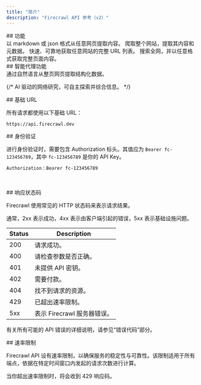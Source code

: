 ```yaml
---
title: "简介"
description: "Firecrawl API 参考（v2）"
---
```


<div id="features">
  ## 功能
</div>

<CardGroup cols={3}>
  <Card title="Scrape" icon="markdown" href="/zh/api-reference/endpoint/scrape" color="FF713C">
    以 markdown 或 json 格式从任意网页提取内容。
  </Card>

  <Card title="Crawl" icon="spider" href="/zh/api-reference/endpoint/crawl-post" color="FF713C">
    爬取整个网站，提取其内容和元数据。
  </Card>

  <Card title="Map" icon="map" href="/zh/api-reference/endpoint/map" color="FF713C">
    快速、可靠地获取任意网站的完整 URL 列表。
  </Card>

  <Card title="Search" icon="magnifying-glass" href="/zh/api-reference/endpoint/search" color="FF713C">
    搜索全网，并以任意格式获取完整页面内容。
  </Card>
</CardGroup>

<div id="agentic-features">
  ## 智能代理功能
</div>

<CardGroup cols={3}>
  <Card title="Extract" icon="barcode-read" href="/zh/api-reference/endpoint/extract" color="FF713C">
    通过自然语言从整页网页提取结构化数据。
  </Card>

  {/* <Card title="Deep Research" icon="brain-circuit" href="/api-reference/endpoint/deep-research" color="FF713C">
      AI 驱动的网络研究，可自主探索并综合信息。
    </Card> */}
</CardGroup>

<div id="base-url">
  ## 基础 URL
</div>

所有请求都使用以下基础 URL：

```bash
https://api.firecrawl.dev 
```

<div id="authentication">
  ## 身份验证
</div>

进行身份验证时，需要包含 Authorization 标头。其值应为 `Bearer fc-123456789`，其中 `fc-123456789` 是你的 API Key。

```bash
Authorization：Bearer fc-123456789
```

​

<div id="response-codes">
  ## 响应状态码
</div>

Firecrawl 使用常见的 HTTP 状态码来表示请求结果。

通常，2xx 表示成功，4xx 表示由客户端引起的错误，5xx 表示基础设施问题。

Status | Description
--- | ---
200 | 请求成功。
400 | 请检查参数是否正确。
401 | 未提供 API 密钥。
402 | 需要付款。
404 | 找不到请求的资源。
429 | 已超出速率限制。
5xx | 表示 Firecrawl 服务器错误。

有关所有可能的 API 错误的详细说明，请参见“错误代码”部分。

<div id="rate-limit">
  ## 速率限制
</div>

Firecrawl API 设有速率限制，以确保服务的稳定性与可靠性。该限制适用于所有端点，依据在特定时间窗口内发起的请求次数进行计算。

当你超出速率限制时，将会收到 429 响应码。